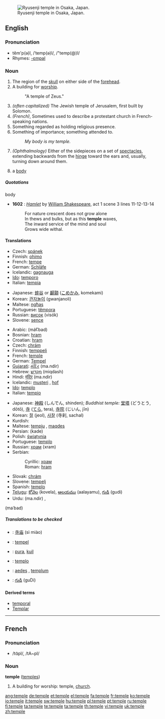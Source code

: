 [[Image:Ryusenji-Temple01.JPG|thumb|right|Ryusenji temple in Osaka, Japan.]]
==English==

===Pronunciation===
*tĕm'p(ə)l, /ˈtemp(ə)l/, /"temp(@)l/
*Rhymes: [[Rhymes:English:-ɛmpəl|-ɛmpəl]]

===Noun===
{{en-noun}}

# The region of the [[skull]] on either side of the [[forehead]].
# A building for [[worship]].
#:"A temple of Zeus."
# ''(often capitalized)'' The Jewish temple of Jerusalem, first built by Solomon.
# ''(French)'', Sometimes used to describe a protestant church in French-speaking nations.
# Something regarded as holding religious presence.
# Something of importance; something attended to.
#:''My body is my temple.''
# ''(Ophthalmology)'' Either of the sidepieces on a set of [[spectacles]], extending backwards from the [[hinge]] toward the ears and, usually, turning down around them.
# {{obsolete}} a [[body]]
=====Quotations=====
;body
*'''1602''' : ''[[s:Hamlet|Hamlet]]'' by [[w:William Shakespeare|William Shakespeare]], act 1 scene 3 lines 11-12-13-14
*: For nature crescent does not grow alone
*: In thews and bulks, but as this '''temple''' waxes, 
*: The inward service of the mind and soul
*: Grows wide withal.

====Translations====
{{trans-top|region of skull}}
*Czech: [[spánek]] {{m}}
*Finnish: [[ohimo]]
*French: [[tempe]] {{f}}
*German: [[Schläfe]] {{f}}
*Icelandic: [[gagnauga]] {{n}}
*[[Ido]]: [[temporo]]
*Italian: [[tempia]] {{f}}
{{trans-mid}}
*Japanese: [[蟀谷]] or [[顳顬]] ([[こめかみ]], komekami)
*Korean: [[관자놀이]] (gwanjanoli)
*Maltese: [[ngħas]] {{m}}
*Portuguese: [[têmpora]] {{f}}
*Russian: [[висок]] (visók) {{m}}
*Slovene: [[sence]] {{n}}
{{trans-bottom}}

{{trans-top|worship place}}
*Arabic: {{ARchar|[[معبد|مَعْبَد]]}} (máʕbad) {{m}}
*Bosnian: [[hram]] {{m}}
*Croatian: [[hram]] {{m}}
*Czech: [[chrám]] {{m}}
*Finnish: [[temppeli]]
*French: [[temple#French|temple]] {{m}}
*German: [[Tempel]] {{m}}
*[[Gujarati]]: [[મંદિર]] (ma.ndir) {{n}}
*Hebrew: [[מקדש|מִקְדָּשׁ]] (miqdash) {{m}}
*Hindi: [[मंदिर]] (ma.ndir) {{m}}
*Icelandic: [[musteri]] {{n}}, [[hof]] {{n}}
*[[Ido]]: [[templo]]
*Italian: [[tempio]] {{m}}
{{trans-mid}}
*Japanese: [[神殿]] (しんでん, shinden); ''Buddhist temple:'' [[堂塔]] (どうとう, dōtō), [[寺]] ([[てら]], tera), [[寺院]] (じいん, jīn)
*Korean: [[절]] (jeol), [[사찰]] (寺刹, sachal)
*Kurdish: {{KUchar|[[په‌رستگا]]}}
*Maltese: [[tempju]] {{m}}, [[maqdes]] {{m}}
*Persian: {{FAchar|[[کده]]}} (kade)
*Polish: [[świątynia]] {{f}}
*Portuguese: [[templo]] {{m}}
*Russian: [[храм]] (xram) {{m}}
*Serbian:
*:Cyrillic: [[храм#Serbian|храм]] {{m}}
*:Roman: [[hram#Serbian|hram]] {{m}}
*Slovak: [[chrám#Slovak|chrám]] {{m}}
*Slovene: [[tempelj]] {{m}}
*Spanish: [[templo]] {{m}}
*[[Telugu]]: [[కోవెల]] (kovela), [[ఆలయము]] (aalayamu), [[గుడి]] (gudi)
*Urdu: {{URchar|[[مندر]]}} (ma.ndir) {{m}}, {{URchar|[[معبد]]}} {{g|Urdu}}
(maʿbad) {{m}}
{{trans-bottom}}

{{trans-top|holding the religious presence}}
{{trans-mid}}
{{trans-bottom}}

{{trans-top|something of importance}}
{{trans-mid}}
{{trans-bottom}}

=====Translations to be checked=====
{{checktrans}}
*{{ttbc|Chinese}}: [[寺庙]] (sì miào)
*{{ttbc|Dutch}}: [[tempel]] {{m}}
*{{ttbc|Indonesian}}: [[pura]], [[kuil]]
*{{ttbc|Interlingua}}: [[templo]]
*{{ttbc|Latin}}: [[aedes]] {{f}}, [[templum]] {{n}}
*{{ttbc|Telugu}}: [[గుడి]] (guDi)

====Derived terms====
*[[temporal]]
*[[Templar]]

----

==French==

===Pronunciation===
*/tɑ̃pl/, /tA~pl/

===Noun===
'''temple''' {{m}} ([[temples]])

# A building for worship: temple, [[church]].

[[ang:temple]]
[[de:temple]]
[[et:temple]]
[[el:temple]]
[[fa:temple]]
[[fr:temple]]
[[ko:temple]]
[[io:temple]]
[[it:temple]]
[[sw:temple]]
[[hu:temple]]
[[pl:temple]]
[[pt:temple]]
[[ru:temple]]
[[fi:temple]]
[[ta:temple]]
[[te:temple]]
[[ta:temple]]
[[th:temple]]
[[vi:temple]]
[[uk:temple]]
[[zh:temple]]
